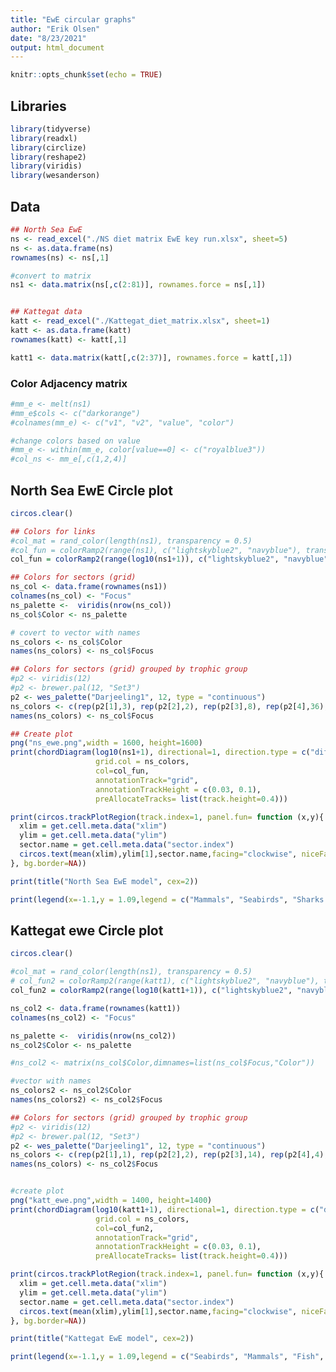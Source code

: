```yaml
---
title: "EwE circular graphs"
author: "Erik Olsen"
date: "8/23/2021"
output: html_document
---
```


```r
knitr::opts_chunk$set(echo = TRUE)
```

## Libraries

```r

library(tidyverse)
library(readxl)
library(circlize)
library(reshape2)
library(viridis)
library(wesanderson)

```

## Data

```r

## North Sea EwE
ns <- read_excel("./NS diet matrix EwE key run.xlsx", sheet=5)
ns <- as.data.frame(ns)
rownames(ns) <- ns[,1]

#convert to matrix
ns1 <- data.matrix(ns[,c(2:81)], rownames.force = ns[,1])


## Kattegat data
katt <- read_excel("./Kattegat_diet_matrix.xlsx", sheet=1)
katt <- as.data.frame(katt)
rownames(katt) <- katt[,1]

katt1 <- data.matrix(katt[,c(2:37)], rownames.force = katt[,1])

```

### Color Adjacency matrix
```r
#mm_e <- melt(ns1)
#mm_e$cols <- c("darkorange")
#colnames(mm_e) <- c("v1", "v2", "value", "color")

#change colors based on value
#mm_e <- within(mm_e, color[value==0] <- c("royalblue3"))
#col_ns <- mm_e[,c(1,2,4)]
```



## North Sea EwE Circle plot

```r
circos.clear()

## Colors for links
#col_mat = rand_color(length(ns1), transparency = 0.5)
#col_fun = colorRamp2(range(ns1), c("lightskyblue2", "navyblue"), transparency = 0.5)
col_fun = colorRamp2(range(log10(ns1+1)), c("lightskyblue2", "navyblue"), transparency = 0.5)

## Colors for sectors (grid)
ns_col <- data.frame(rownames(ns1))
colnames(ns_col) <- "Focus"
ns_palette <-  viridis(nrow(ns_col))
ns_col$Color <- ns_palette

# covert to vector with names
ns_colors <- ns_col$Color
names(ns_colors) <- ns_col$Focus

## Colors for sectors (grid) grouped by trophic group
#p2 <- viridis(12)
#p2 <- brewer.pal(12, "Set3")
p2 <- wes_palette("Darjeeling1", 12, type = "continuous")
ns_colors <- c(rep(p2[1],3), rep(p2[2],2), rep(p2[3],8), rep(p2[4],36), rep(p2[5],1), rep(p2[6],4), rep(p2[7],4), rep(p2[8],5), rep(p2[9],2), rep(p2[10],1), rep(p2[11],2),  rep(p2[12],12))
names(ns_colors) <- ns_col$Focus

## Create plot
png("ns_ewe.png",width = 1600, height=1600)
print(chordDiagram(log10(ns1+1), directional=1, direction.type = c("diffHeight", "arrows"), link.arr.type = "big.arrow",scale=TRUE, order=rownames(ns1), reduce=0,
                   grid.col = ns_colors,
                   col=col_fun,
                   annotationTrack="grid",
                   annotationTrackHeight = c(0.03, 0.1),
                   preAllocateTracks= list(track.height=0.4)))

print(circos.trackPlotRegion(track.index=1, panel.fun= function (x,y){
  xlim = get.cell.meta.data("xlim")
  ylim = get.cell.meta.data("ylim")
  sector.name = get.cell.meta.data("sector.index")
  circos.text(mean(xlim),ylim[1],sector.name,facing="clockwise", niceFacing=TRUE, adj =c(0,0.5), cex=1.5)
}, bg.border=NA))

print(title("North Sea EwE model", cex=2))

print(legend(x=-1.1,y = 1.09,legend = c("Mammals", "Seabirds", "Sharks & rays", "Bony fish", "Cephalopods", "Zooplankton", "Crustaceans", "Benthos", "Microflora", "Phytoplankton", "Detritus", "Fisheries" ),lty= c(1,1,1,1,1,1,1,1,1,1,1,1), lwd=c(25,25,25,25,25,25,25,25,25,25,25,25),              col =p2, ncol=1, cex = 1.5, bg = NULL, box.col=NULL, bty = "n"))

```

## Kattegat ewe Circle plot
```r
circos.clear()

#col_mat = rand_color(length(ns1), transparency = 0.5)
# col_fun2 = colorRamp2(range(katt1), c("lightskyblue2", "navyblue"), transparency = 0.5)
col_fun2 = colorRamp2(range(log10(katt1+1)), c("lightskyblue2", "navyblue"), transparency = 0.5)

ns_col2 <- data.frame(rownames(katt1))
colnames(ns_col2) <- "Focus"

ns_palette <-  viridis(nrow(ns_col2))
ns_col2$Color <- ns_palette

#ns_col2 <- matrix(ns_col$Color,dimnames=list(ns_col$Focus,"Color"))

#vector with names
ns_colors2 <- ns_col2$Color
names(ns_colors2) <- ns_col2$Focus

## Colors for sectors (grid) grouped by trophic group
#p2 <- viridis(12)
#p2 <- brewer.pal(12, "Set3")
p2 <- wes_palette("Darjeeling1", 12, type = "continuous")
ns_colors <- c(rep(p2[1],1), rep(p2[2],2), rep(p2[3],14), rep(p2[4],4), rep(p2[5],2), rep(p2[6],2), rep(p2[7],1), rep(p2[8],1), rep(p2[9],1), rep(p2[10],1), rep(p2[11],1),  rep(p2[12],9))
names(ns_colors) <- ns_col2$Focus


#create plot
png("katt_ewe.png",width = 1400, height=1400)
print(chordDiagram(log10(katt1+1), directional=1, direction.type = c("diffHeight", "arrows"), link.arr.type = "big.arrow",scale=TRUE, order=rownames(katt1),reduce=0,
                   grid.col = ns_colors,
                   col=col_fun2,
                   annotationTrack="grid",
                   annotationTrackHeight = c(0.03, 0.1),
                   preAllocateTracks= list(track.height=0.4)))

print(circos.trackPlotRegion(track.index=1, panel.fun= function (x,y){
  xlim = get.cell.meta.data("xlim")
  ylim = get.cell.meta.data("ylim")
  sector.name = get.cell.meta.data("sector.index")
  circos.text(mean(xlim),ylim[1],sector.name,facing="clockwise", niceFacing=TRUE, adj =c(0,0.5), cex=1.5)
}, bg.border=NA))

print(title("Kattegat EwE model", cex=2))

print(legend(x=-1.1,y = 1.09,legend = c("Seabirds", "Mammals", "Fish", "Zooplankton", "Benthos", "Crustaceans", "Molluscs", "Phytoplankton", "Microalgea", "Detritus", "Import", "Fisheries" ),lty= c(1,1,1,1,1,1,1,1,1,1,1,1), lwd=c(25,25,25,25,25,25,25,25,25,25,25,25),              col =p2, ncol=1, cex = 1.5, bg = NULL, box.col=NULL, bty = "n"))

```

